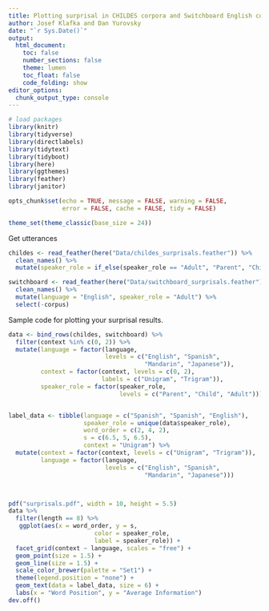```yaml
---
title: Plotting surprisal in CHILDES corpora and Switchboard English corpus
author: Josef Klafka and Dan Yurovsky 
date: "`r Sys.Date()`"
output: 
  html_document:
    toc: false
    number_sections: false
    theme: lumen
    toc_float: false
    code_folding: show 
editor_options: 
  chunk_output_type: console
---
```


```r
# load packages
library(knitr)
library(tidyverse)
library(directlabels)
library(tidytext)
library(tidyboot)
library(here)
library(ggthemes)
library(feather)
library(janitor)

opts_chunk$set(echo = TRUE, message = FALSE, warning = FALSE, 
               error = FALSE, cache = FALSE, tidy = FALSE)

theme_set(theme_classic(base_size = 24))
```

Get utterances
```r
childes <- read_feather(here("Data/childes_surprisals.feather")) %>%
  clean_names() %>%
  mutate(speaker_role = if_else(speaker_role == "Adult", "Parent", "Child"))

switchboard <- read_feather(here("Data/switchboard_surprisals.feather")) %>%
  clean_names() %>%
  mutate(language = "English", speaker_role = "Adult") %>%
  select(-corpus)
```

Sample code for plotting your surprisal results. 

```r
data <- bind_rows(childes, switchboard) %>%
  filter(context %in% c(0, 2)) %>%
  mutate(language = factor(language, 
                           levels = c("English", "Spanish", 
                                      "Mandarin", "Japanese")),
         context = factor(context, levels = c(0, 2), 
                          labels = c("Unigram", "Trigram")),
         speaker_role = factor(speaker_role, 
                               levels = c("Parent", "Child", "Adult")))


label_data <- tibble(language = c("Spanish", "Spanish", "English"),
                     speaker_role = unique(data$speaker_role),
                     word_order = c(2, 4, 2),
                     s = c(6.5, 5, 6.5),
                     context = "Unigram") %>%
  mutate(context = factor(context, levels = c("Unigram", "Trigram")),
         language = factor(language, 
                           levels = c("English", "Spanish", 
                                      "Mandarin", "Japanese")))



pdf("surprisals.pdf", width = 10, height = 5.5)
data %>%
  filter(length == 8) %>%
   ggplot(aes(x = word_order, y = s,
                        color = speaker_role,
                        label = speaker_role)) +
  facet_grid(context ~ language, scales = "free") +
  geom_point(size = 1.5) +
  geom_line(size = 1.5) +
  scale_color_brewer(palette = "Set1") + 
  theme(legend.position = "none") +
  geom_text(data = label_data, size = 6) + 
  labs(x = "Word Position", y = "Average Information")
dev.off()
```

